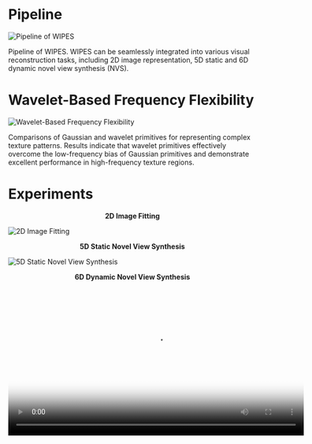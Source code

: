 # Pipeline

<img src="./pdf/2.1_pipeline_00.png" alt="Pipeline of WIPES" loading="lazy" />

Pipeline of WIPES. WIPES can be seamlessly integrated into various visual reconstruction tasks, including 2D image representation, 5D static and 6D dynamic novel view synthesis (NVS).

# Wavelet-Based Frequency Flexibility

<img
  src="./pdf/4.3_toy_exp_00.png"
  alt="Wavelet-Based Frequency Flexibility"
  loading="lazy"
/>

Comparisons of Gaussian and wavelet primitives for representing complex texture patterns. Results indicate that wavelet primitives effectively overcome the low-frequency bias of Gaussian primitives and demonstrate excellent performance in high-frequency texture regions.

# Experiments

**<div style="text-align: center;">2D Image Fitting</div>**

<img src="./pdf/4.1_2d_exp_00.png" alt="2D Image Fitting" loading="lazy" />

**<div style="text-align: center;">5D Static Novel View Synthesis</div>**

<img
  src="./pdf/4.2_5d_exp_00.png"
  alt="5D Static Novel View Synthesis"
  loading="lazy"
/>

**<div style="text-align: center;">6D Dynamic Novel View Synthesis</div>**

<div style="text-align: center;">
  <video
    controls
    width="600"
    preload="metadata"
    poster="./pdf/video_poster_placeholder.png"
  >
    <source src="./video/6d.mp4" type="video/mp4" />
    Your browser does not support the video tag.
  </video>
</div>
